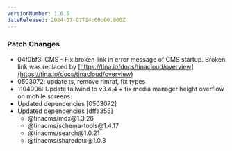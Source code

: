 ```yaml
---
versionNumber: 1.6.5
dateReleased: 2024-07-07T14:00:00.000Z
---
```


### Patch Changes

* 04f0bf3: CMS - Fix broken link in error message of CMS startup. Broken link was replaced by [https://tina.io/docs/tinacloud/overview](https://tina.io/docs/tinacloud/overview)
* 0503072: update ts, remove rimraf, fix types
* 1104006: Update tailwind to v3.4.4 + fix media manager height overflow on mobile screens
* Updated dependencies \[0503072]
* Updated dependencies \[dffa355]
  * @tinacms/mdx\@1.3.26
  * @tinacms/schema-tools\@1.4.17
  * @tinacms/search\@1.0.21
  * @tinacms/sharedctx\@1.0.3
